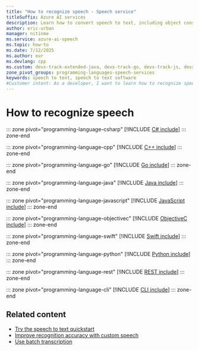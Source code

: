 ```yaml
---
title: "How to recognize speech - Speech service"
titleSuffix: Azure AI services
description: Learn how to convert speech to text, including object construction, supported audio input formats, and configuration options for speech recognition.
author: eric-urban
manager: nitinme
ms.service: azure-ai-speech
ms.topic: how-to
ms.date: 7/12/2025
ms.author: eur
ms.devlang: cpp
ms.custom: devx-track-extended-java, devx-track-go, devx-track-js, devx-track-python
zone_pivot_groups: programming-languages-speech-services
keywords: speech to text, speech to text software
#Customer intent: As a developer, I want to learn how to recognize speech so that I can convert spoken language into text.
---
```


# How to recognize speech

::: zone pivot="programming-language-csharp"
[!INCLUDE [C# include](includes/how-to/recognize-speech/csharp.md)]
::: zone-end

::: zone pivot="programming-language-cpp"
[!INCLUDE [C++ include](includes/how-to/recognize-speech/cpp.md)]
::: zone-end

::: zone pivot="programming-language-go"
[!INCLUDE [Go include](includes/how-to/recognize-speech/go.md)]
::: zone-end

::: zone pivot="programming-language-java"
[!INCLUDE [Java include](includes/how-to/recognize-speech/java.md)]
::: zone-end

::: zone pivot="programming-language-javascript"
[!INCLUDE [JavaScript include](includes/how-to/recognize-speech/javascript.md)]
::: zone-end

::: zone pivot="programming-language-objectivec"
[!INCLUDE [ObjectiveC include](includes/how-to/recognize-speech/objectivec.md)]
::: zone-end

::: zone pivot="programming-language-swift"
[!INCLUDE [Swift include](includes/how-to/recognize-speech/swift.md)]
::: zone-end

::: zone pivot="programming-language-python"
[!INCLUDE [Python include](./includes/how-to/recognize-speech/python.md)]
::: zone-end

::: zone pivot="programming-language-rest"
[!INCLUDE [REST include](includes/how-to/recognize-speech/rest.md)]
::: zone-end

::: zone pivot="programming-language-cli"
[!INCLUDE [CLI include](includes/how-to/recognize-speech/cli.md)]
::: zone-end

## Related content

* [Try the speech to text quickstart](get-started-speech-to-text.md)
* [Improve recognition accuracy with custom speech](custom-speech-overview.md)
* [Use batch transcription](batch-transcription.md)
